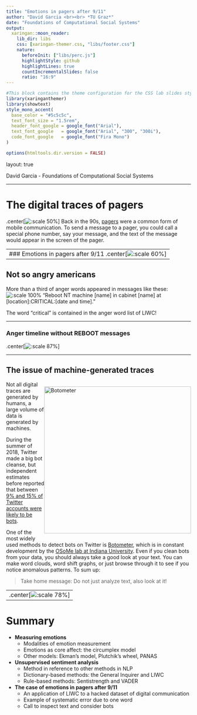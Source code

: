 ```yaml
---
title: "Emotions in pagers after 9/11"
author: "David Garcia <br><br> *TU Graz*"
date: "Foundations of Computational Social Systems"
output:
  xaringan::moon_reader:
    lib_dir: libs 
    css: [xaringan-themer.css, "libs/footer.css"]
    nature:
      beforeInit: ["libs/perc.js"]
      highlightStyle: github
      highlightLines: true
      countIncrementalSlides: false
      ratio: "16:9"
---
```



```r
#This block contains the theme configuration for the CSS lab slides style
library(xaringanthemer)
library(showtext)
style_mono_accent(
  base_color = "#5c5c5c",
  text_font_size = "1.5rem",
  header_font_google = google_font("Arial"),
  text_font_google   = google_font("Arial", "300", "300i"),
  code_font_google   = google_font("Fira Mono")
)
```

```r
options(htmltools.dir.version = FALSE)
```

layout: true

<div class="my-footer"><span>David Garcia - Foundations of Computational Social Systems</span></div> 

---

#  The digital traces of pagers

.center[![:scale 50%](https://upload.wikimedia.org/wikipedia/commons/2/27/Dme_motorola.jpg)]
Back in the 90s, [pagers](https://en.wikipedia.org/wiki/Pager) were a common form of mobile communication. To send a message to a pager, you could call a special phone number, say your message, and the text of the message would appear in the screen of the pager.


---
###  Emotions in pagers after 9/11 .center[![:scale 60%](anger911Timeline.png)]
---

## Not so angry americans
More than a third of anger words appeared in messages like these:
![:scale 100%](PagersExample.png)
"Reboot NT machine [name] in cabinet [name] at [location]:CRITICAL:[date and time]."  

The word "critical" is contained in the anger word list of LIWC!

---

### Anger timeline without REBOOT messages
.center[![:scale 87%](notSoAngry.png)]

---

## The issue of machine-generated traces

<div style="float:right">
<img src="https://botometer.osome.iu.edu/static/assets/img/banner-logo.png" alt="Botometer" width="400px"/>  
</div>

Not all digital traces are generated by humans, a large volume of data is generated by machines. 

During the summer of 2018, Twitter made a big bot cleanse, but independent estimates before reported that between [9% and 15% of Twitter accounts were likely to be bots](https://ojs.aaai.org/index.php/ICWSM/article/view/14871/14721). 

One of the most widely used methods to detect bots on Twitter is [Botometer](https://botometer.osome.iu.edu/), which is in constant development by the [OSoMe lab at Indiana University](https://osome.iu.edu/).
Even if you clean bots from your data, you should always take a good look at your text. You can make word clouds, word shift graphs, or just browse through it to see if you notice anomalous patterns. To sum up:

> Take home message: Do not just analyze text, also look at it!


---
.center[![:scale 78%](https://i.imgflip.com/z1sfe.jpg)]
---

# Summary

- **Measuring emotions**
  - Modalities of emotion measurement
  - Emotions as core affect: the circumplex model
  - Other models: Ekman's model, Plutchik's wheel, PANAS


- **Unsupervised sentiment analysis**
  - Method in reference to other methods in NLP
  - Dictionary-based methods: the General Inquirer and LIWC
  - Rule-based methods: Sentistrength and VADER


- **The case of emotions in pagers after 9/11**
  - An application of LIWC to a hacked dataset of digital communication
  - Example of systematic error due to one word
  - Call to inspect text and consider bots


